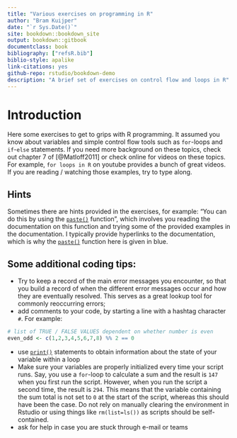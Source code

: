 ```yaml
--- 
title: "Various exercises on programming in R"
author: "Bram Kuijper"
date: "`r Sys.Date()`"
site: bookdown::bookdown_site
output: bookdown::gitbook
documentclass: book
bibliography: ["refsR.bib"]
biblio-style: apalike
link-citations: yes
github-repo: rstudio/bookdown-demo
description: "A brief set of exercises on control flow and loops in R"
---
```


# Introduction

Here some exercises to get to grips with R programming. It assumed you know about variables and  simple control flow tools such as `for`-loops and `if`-`else` statements. If you need more  background on these topics, check out chapter 7 of [@Matloff2011] or check online for videos on these topics. For example, `for loops in R` on youtube provides a bunch of great videos. 
If you are reading / watching those examples, try to type along. 

## Hints 
Sometimes there are hints provided in the exercises, for example:
"You can do this by using the [`paste()`](https://stat.ethz.ch/R-manual/R-patched/library/base/html/paste.html) function", which involves
you reading the documentation on this function and trying
some of the provided examples in the documentation. I typically provide hyperlinks to the documentation, which is why the [`paste()`](https://stat.ethz.ch/R-manual/R-patched/library/base/html/paste.html) function here is given in blue.

## Some additional coding tips:
* Try to keep a record of the main error messages you encounter, so that you build a record of when the different error messages occur and how they are eventually resolved. This serves as a great lookup tool for commonly reoccurring errors;
* add comments to your code, by starting a line with a hashtag character `#`. For example:
```r
# list of TRUE / FALSE VALUES dependent on whether number is even
even_odd <- c(1,2,3,4,5,6,7,8) %% 2 == 0
```
* use [`print()`](https://stat.ethz.ch/R-manual/R-patched/library/base/html/print.html) statements to obtain information about the state of your variable within a loop
* Make sure your variables are properly initialized every time your script runs. Say, you use a `for`-loop to calculate a sum and the result is `147` when you first run the script. However, when you run the script a second time, the result is `294`. This means that the variable containing the sum total is not set to `0` at the start of the script, whereas this should have been the case. Do not rely on manually clearing the environment in Rstudio or using things like `rm(list=ls())` as scripts should be self-contained.
* ask for help in case you are stuck through e-mail or teams
